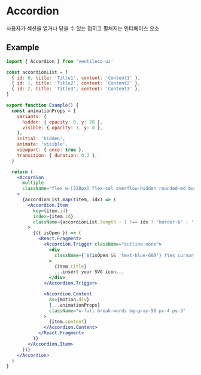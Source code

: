
<Meta title="COMPONENTS/Accordion" />

# Accordion

사용자가 섹션을 열거나 닫을 수 있는 접히고 펼쳐지는 인터페이스 요소

## Example

```jsx
import { Accordion } from 'ventileco-ui'

const accordionList = [
  { id: 0, title: 'Title1', content: 'Content1' },
  { id: 1, title: 'Title2', content: 'Content2' },
  { id: 2, title: 'Title3', content: 'Content3' },
]

export function Example() {
  const animationProps = {
    variants: {
      hidden: { opacity: 0, y: 20 },
      visible: { opacity: 1, y: 0 },
    },
    initial: 'hidden',
    animate: 'visible',
    viewport: { once: true },
    transition: { duration: 0.3 },
  }

  return (
    <Accordion
      multiple
      className="flex w-[320px] flex-col overflow-hidden rounded-md border border-black"
    >
      {accordionList.map((item, idx) => (
        <Accordion.Item
          key={item.id}
          index={item.id}
          className={accordionList.length - 1 !== idx ? 'border-b' : ''}
        >
          {({ isOpen }) => (
            <React.Fragment>
              <Accordion.Trigger className="outline-none">
                <div
                  className={`${isOpen && 'text-blue-600'} flex cursor-pointer items-center justify-between px-4 py-2 text-left`}
                >
                  {item.title}
                  ...insert your SVG icon...
                </div>
              </Accordion.Trigger>

              <Accordion.Content
                as={motion.div}
                {...animationProps}
                className="w-full break-words bg-gray-50 px-4 py-3"
              >
                {item.content}
              </Accordion.Content>
            </React.Fragment>
          )}
        </Accordion.Item>
      ))}
    </Accordion>
  )
}
```
